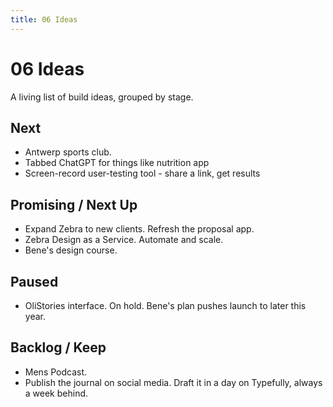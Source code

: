 ```yaml
---
title: 06 Ideas
---
```


# 06 Ideas

A living list of build ideas, grouped by stage.

## Next

- Antwerp sports club.
- Tabbed ChatGPT for things like nutrition app 
- Screen-record user-testing tool - share a link, get results 

## Promising / Next Up

- Expand Zebra to new clients. Refresh the proposal app.
- Zebra Design as a Service. Automate and scale.
- Bene's design course.

## Paused

- OliStories interface. On hold. Bene's plan pushes launch to later this year.

## Backlog / Keep

- Mens Podcast.
- Publish the journal on social media. Draft it in a day on Typefully, always a week behind. 